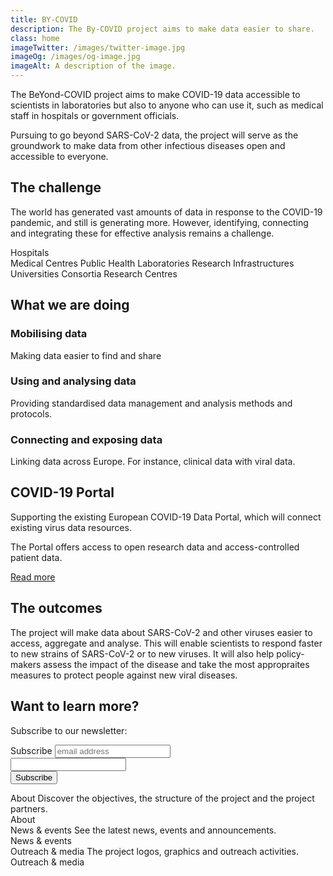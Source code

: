 ```yaml
---
title: BY-COVID
description: The By-COVID project aims to make data easier to share.
class: home
imageTwitter: /images/twitter-image.jpg
imageOg: /images/og-image.jpg
imageAlt: A description of the image.
---
```



<div class="w-60 text-center home-intro">

<div class="intro-container">
The BeYond-COVID project aims to make COVID-19 data accessible to scientists in laboratories but also to anyone who can use it, such as medical staff in hospitals or government officials.

Pursuing to go beyond SARS-CoV-2 data, the project will serve as the groundwork to make data from other infectious diseases open and accessible to everyone.
</div>


## The challenge

The world has generated vast amounts of data in response to the COVID-19 pandemic, and still is generating more. However, identifying, connecting and integrating these for effective analysis remains a challenge.

</div>
<div class="bg-challenge big-top-space">
<Container className="lh-sm data-sources">
  <Row>
    <Col className="data-source hospitals">
      <div>
        Hospitals
      </div>
    </Col>
    <Col className="data-source medical">
      Medical Centres
    </Col>
    <Col className="data-source public">
      Public Health Laboratories
    </Col>
    <Col className="data-source research-infrastructures">
      Research Infrastructures
    </Col>
    <Col className="data-source universities">
      Universities
    </Col>
  </Row>
  <Row>
    <Col className="data-source consortia">
      Consortia
    </Col>
    <Col className="data-source research-centres">
      Research Centres
    </Col>
  </Row>
</Container>




<div class="bg-semi-opaque container full-width big-top-space text-body text-center">
  <div class="w-60 text-center">

  ## What we are doing

<div class="what-doing-boxes">
  <div class="box box1 bg-white text-body">
    <h3 class="fs-6 fw-bold mb-1 text-primary">Mobilising data</h3>
    <p>Making data easier to find and share</p>
  </div>
  <div class="box box2 bg-white text-body">
    <h3 class="fs-6 fw-bold mb-1 text-primary">Using and analysing data</h3>
    <p>Providing standardised data management and analysis  methods and protocols.</p>
  </div>
  <div class="box box3 bg-white text-body">
    <h3 class="fs-6 fw-bold mb-1 bg-white text-primary">Connecting and exposing data</h3>
    <p>Linking data across Europe. For instance, clinical data with viral data.</p>
  </div>
</div>

<div class="halo-container mt-5">

<div class="covid-portal bg-white">
<h2 class="visually-hidden-focusable">COVID-19 Portal</h2>

<p class="mb-0">Supporting the existing European COVID-19 Data Portal, which will connect existing virus data resources.</p>
<p class="mb-0">The Portal offers access to open research data and access-controlled patient data.</p>
<p class="mb-0 mt-2"><a href="https://covid-19.com">Read more</a></p>

</div>
</div>
</div>

</div>


</div>

  <div class="w-60 text-center">
<h2>The outcomes</h2>

The project will make data about SARS-CoV-2 and other viruses easier to access, aggregate and analyse. This will enable scientists to respond faster to new strains of SARS-CoV-2 or to new viruses. It will also help policy-makers assess the impact of the disease and take the most appropraites measures to protect people against new viral diseases.

</div>

<div class="bg-semi-opaque container full-width big-top-space text-body">

<Container fluid>
  <Row>
    <Col className="text-start">
     <h2 class="fs-3 lh-2 mb-2 ps-0">Want to learn more?</h2>
     <p class="ps-0">Subscribe to our newsletter:</p>
     <form action="" method="post" id="mc-embedded-subscribe-form" name="mc-embedded-subscribe-form" class="validate mb-5 mb-lg-0" target="_blank" novalidate>
       <label htmlFor="mce-EMAIL" class="visually-hidden-focusable">Subscribe</label>
       <input type="email" value="" name="EMAIL" class="email" id="mce-EMAIL" placeholder="email address" required />
       <div class="visually-hidden" aria-hidden="true"><input type="text" name="b_751beffce2e491f94d6f66918_358aeb763b" tabindex="-1" value="" /></div>
       <input type="submit" value="Subscribe" name="subscribe" id="mc-embedded-subscribe" class="btn btn-sm rounded-0 inline-button py-2"/>
     </form>
    </Col>
    <Col>
    <Card className="mb-4 d-flex align-items-stretch">
      <Card.Body className="position-relative">
        <Card.Title as="h3" className="mt-3 fw-bold fs-4 lh-sm">About</Card.Title>
        <Card.Text className="mb-5 mt-3 px-0">
         Discover the objectives, the structure of the project and the project partners.
        </Card.Text>
        <div class="bottom-link-right"><Link to="/about">About</Link></div>
      </Card.Body>
    </Card>
    </Col>
    <Col className="d-flex align-items-stretch">
      <Card className="mb-4">
        <Card.Body className="position-relative">
          <Card.Title as="h3" className="mt-3 fw-bold fs-4 lh-sm">News & events</Card.Title>
          <Card.Text className="mb-5 mt-3 px-0">
           See the latest news, events and announcements.
          </Card.Text>
          <div class="bottom-link-right"><Link to="/news/events">News & events</Link></div>
        </Card.Body>
      </Card>
    </Col>
    <Col className="d-flex align-items-stretch">
      <Card className="mb-4">
        <Card.Body className="position-relative">
          <Card.Title as="h3" className="mt-3 fw-bold fs-4 lh-sm">Outreach & media</Card.Title>
          <Card.Text className="mb-5 mt-3 px-0">
           The project logos, graphics and outreach activities.
          </Card.Text>
          <div class="bottom-link-right"><Link to="/outreach">Outreach & media</Link></div>
        </Card.Body>
      </Card>
    </Col>
  </Row>
</Container>





</div>
